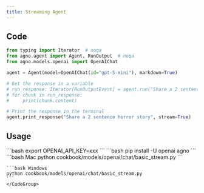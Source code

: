 ```yaml
---
title: Streaming Agent
---
```


## Code

```python cookbook/models/openai/chat/basic_stream.py
from typing import Iterator  # noqa
from agno.agent import Agent, RunOutput  # noqa
from agno.models.openai import OpenAIChat

agent = Agent(model=OpenAIChat(id="gpt-5-mini"), markdown=True)

# Get the response in a variable
# run_response: Iterator[RunOutputEvent] = agent.run("Share a 2 sentence horror story", stream=True)
# for chunk in run_response:
#     print(chunk.content)

# Print the response in the terminal
agent.print_response("Share a 2 sentence horror story", stream=True)
```

## Usage

<Steps>
  <Snippet file="create-venv-step.mdx" />

  <Step title="Set your API key">
    ```bash
    export OPENAI_API_KEY=xxx
    ```
  </Step>

  <Step title="Install libraries">
    ```bash
    pip install -U openai agno
    ```
  </Step>

  <Step title="Run Agent">
    <CodeGroup>
    ```bash Mac
    python cookbook/models/openai/chat/basic_stream.py
    ```

    ```bash Windows
    python cookbook/models/openai/chat/basic_stream.py
    ```
    </CodeGroup>
  </Step>
</Steps>